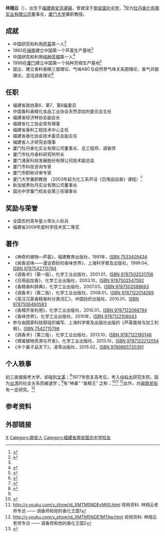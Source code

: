 {{multiple issues|
{{Notability Unreferenced|time=2019-06-27T04:34:04+00:00}}
{{advert|time=2019-06-27T04:34:04+00:00}}
{{coi|time=2019-06-27T04:34:04+00:00}}
}}
{{Infobox_Scientist
| name                    = 林翔云
| image =
| caption                 =
| birth_date              = 1952年
| birth_place             = [[中国|中国]][[福建|福建]][[南安|南安]]
| death_date              = 
| death_place             = 
| residence               = [[厦门|厦门]]
|nationality              =中国
| field                   = 精细化工，分析化学，植物化学，香料工业，调香
| work_institution          = [[厦门市牡丹香料研究所|厦门市牡丹香料研究所]] 
| alma_mater              = [[南安国光中学|南安国光中学]]
| doctoral_advisor           = 
| awards                   =
}}

'''林翔云'''（{{bd|1952年|}}），出生于[[福建|福建]][[南安|南安]][[洪濑镇|洪濑镇]]，曾就读于[[南安国光中学|南安国光中学]]，<ref name="#1">{{cite web|language=zh-cn|url=http://ggzx.net/mxfc/ShowArticle.asp?ArticleID=1299|title=林翔云先生莅临母校国光中学举办科技文化讲座|publisher=|date=|accessdate=2010-07-27|deadurl=yes|archiveurl=https://web.archive.org/web/20090531015100/http://www.ggzx.net/mxfc/ShowArticle.asp?ArticleID=1299|archivedate=2009-05-31}}</ref>现为[[牡丹香化有限实业有限公司|牡丹香化有限实业有限公司]]董事长，[[厦门大学|厦门大学]]兼职教授。

==成就==
* 中国研究和利用[[芦荟|芦荟]]第一人<ref>{{cite book|last=林翔云|first=|authorlink=|coauthors=|title =《神奇的植物——芦荟》|publisher =福建教育出版社|date =1991|location =福州|pages=|url=|doi=|id=|isbn=}}</ref>
* 1982在[[闽南|闽南]]建立中国第一个芦荟生产基地<ref name="#1"/>
* 中国研究和利用[[纯种芳樟|纯种芳樟]]第一人<ref>{{cite book|last=林翔云|first=|authorlink=|coauthors=|title =《香樟开发利用》|publisher =化学工业出版社|date =2010|location =北京|pages=|url=|doi=|id=|isbn=}}</ref>
* 1999在[[厦门|厦门]]建立中国第一个纯种芳樟生产基地<ref>{{cite book|last=林翔云|first=|authorlink=|coauthors=|title =《樟属植物资源与开发》|publisher =化学工业出版社|date =2014|location =北京|pages=|url=|doi=|id=|isbn=}}</ref>
* 提出、建立香料香精三值理论、气味ABC与自然界气味关系图理论、香气共振理论，混沌调香理论<ref>{{cite book|last=林翔云|first=|authorlink=|coauthors=|title =《调香术》（第三版）|publisher =化学工业出版社|date =2013|location =北京|pages=|url=|doi=|id=|isbn=}}</ref>

==任职==
* 福建省政协第6、第7、第8届委员
* 中国香料香精化妆品工业协会天然添加剂委员会主任
* 福建省经济林协会副会长
* 福建省化工协会常务理事
* 福建省香料工程技术中心主任
* 福建省香化协会技术委员会副主任
* 福建省人才研究会理事
* 厦门牡丹香化实业有限公司董事长、总工程师、调香师
* 厦门市牡丹香料研究所所长
* 厦门涌泉科技发展股份有限公司技术副总监
* 厦门市科技咨询专家
* 厦门市职称评审专家
* 厦门大学兼职教授 （2003年起为化工系开设《日用品加香》课程）<ref>{{cite web|language=zh-cn|url=http://210.34.3.70/chemeng/ReadNews.asp?NewsID=252|title=短学期化工专家云集，精彩讲座展示学科前沿|publisher=|date=|accessdate=2010-07-27}}{{dead link|date=2018年3月 |bot=InternetArchiveBot |fix-attempted=yes }}</ref>
* 新加坡黑牡丹实业有限公司董事长
* 国光中学厦门校友会第三任理事长

==奖励与荣誉== 
* 全国农村青年星火带头人标兵
* 福建省2009年度科学技术奖二等奖

==著作== 
*《神奇的植物—芦荟》，福建教育出版社，1991年，[[ISBN_7533409434|ISBN 7533409434]]
*《闻香说味——漫谈奇妙的香味世界》，上海科学普及出版社，1999.04，[[ISBN_9787542715784|ISBN 9787542715784]]
*《调香术》（第一版），化学工业出版社，2001.01，[[ISBN_9787502531706|ISBN 9787502531706]]
*《日用品加香》，化学工业出版社，2003.10，[[ISBN_9787502547592|ISBN 9787502547592]]
*《香精香料辞典》，化学工业出版社，2007.03，[[ISBN_9787502588663|ISBN 9787502588663]]
*《调香术》（第二版），化学工业出版社，2008.01，[[ISBN_9787122014269|ISBN 9787122014269]]
*《英汉汉英香精香料分类词汇》，中国纺织出版社，2010.01，[[ISBN_9787506460583|ISBN 9787506460583]]
*《香樟开发利用》，化学工业出版社，2010.01，[[ISBN_9787122066794|ISBN 9787122066794]]
*《香味世界》，化学工业出版社，2010年，[[ISBN_9787122108043|ISBN 9787122108043]]
* 参与由国家科技部组织编写、上海科学普及出版社出版的《芦荟栽培与加工利用》，[[ISBN_7542715798|ISBN 7542715798]]
*《调香术》（第三版），化学工业出版社，2013.10，[[ISBN_9787122180148|ISBN 9787122180148]]
*《樟属植物资源与开发》，化学工业出版社，2013.10，[[ISBN_9787122212054|ISBN 9787122212054]]
*《半个鼻子品天下》，凌零出版社，2015.02，[[ISBN_9789865720391|ISBN 9789865720391]]

==个人轶事==
初三直接报考大学，却碰到[[文革|文革]]；<ref name="#2">{{cite book | last = 林翔云 | first =  | authorlink =  | coauthors =  | title = 《神奇的植物——芦荟》 | publisher =福建教育出版社| date =1991 | location =福州| pages = | url = | doi = | id = | isbn = }}</ref>1977年恢复高考后，考入[[中國科學技術大學|中科大]]研究生院，因为[[台湾|台湾]]的社会关系而被退学；<ref name="#2"/>有“神鼻” “香精王” 之称；<ref>{{cite web|language=zh-cn|url=http://www.66163.com/Fujian_w/news/fjrb/gb/content/2001-10/18/content_125399.htm|title=【凡人列传】“神鼻”|publisher=福建日报|date=|accessdate=2010-07-27}}{{dead link|date=2018年3月 |bot=InternetArchiveBot |fix-attempted=yes }}</ref><ref> http://v.youku.com/v_show/id_XMTM5NDEyMjI0.html 视频资料: 林翔云老师专访 —— 调香师和他的香化王国1</ref> <ref> http://v.youku.com/v_show/id_XMTM5NDE1MTAw.html 视频资料: 林翔云老师专访 —— 调香师和他的香化王国2</ref>此外，对[[闽南|闽南]][[民俗|民俗]]有一定研究。<ref>{{cite book |last = 林翔云 | first =  | authorlink =  | coauthors =  | title = 《日用品加香》 | publisher =化学工业出版社| date =2003 | location =北京| pages = | url = | doi = | id = | isbn = }}</ref>

==参考资料==
{{reflist|2}}

==外部链接==

{{Authority control}}
{{DEFAULTSORT:lin xiangyun}}
[[Category:林姓|X]]
[[Category:南安人|Category:南安人]]
[[Category:福建省南安国光中学校友|Category:福建省南安国光中学校友]]